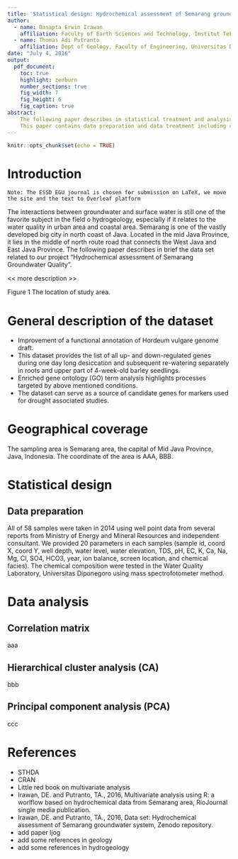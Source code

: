 ```yaml
---
title: 'Statistical design: Hydrochemical assessment of Semarang groundwater system'
author: 
  - name: Dasapta Erwin Irawan
    affiliation: Faculty of Earth Sciences and Technology, Institut Teknologi Bandung
  - name: Thomas Adi Putranto
    affiliation: Dept of Geology, Faculty of Engineering, Universitas Diponegoro
date: "July 4, 2016"
output:
  pdf_document:
    toc: true
    highlight: zenburn
    number_sections: true
    fig_width: 7
    fig_height: 6
    fig_caption: true
abstract: 
    The following paper describes in statistical treatment and analysis based on the data set related to our project "Hydrochemical assessment of Semarang Groundwater Quality". All of 58 samples were taken in 2014 using well point data from several reports from Ministry of Energy and Mineral Resources and independent consultant. The data set is formatted as plain csv for easy loading.
    This paper contains data preparation and data treatment including correlation matrix, cluster analysis using kmeans and hierarchical cluster analysis, and principal component analysis. We used R statistical program with the support of the following statistical packages, `aaa`, `bbb`, `ccc`, `ggplot2`, `dplyr`, `factomineR`, `factoExtra`, `cluster`,  `ddd`, and `eee`.  
---
```


```r
knitr::opts_chunk$set(echo = TRUE)
```

# Introduction

```Note: The ESSD EGU journal is chosen for submission on LaTeX, we move the site and the text to Overleaf platform```

The interactions between groundwater and surface water is still one of the favorite subject in the field o hydrogeology, especially if it relates to the water quality in urban area and coastal area. Semarang is one of the vastly developed big city in north coast of Java. Located in the mid Java Province, it lies in the middle of north route road that connects the West Java and East Java Province. The following paper describes in brief the data set related to our project "Hydrochemical assessment of Semarang Groundwater Quality". 

<< more description >>

Figure 1 The location of study area.


# General description of the dataset

+ Improvement of a functional annotation of Hordeum vulgare genome draft.
+ This dataset provides the list of all up- and down-regulated genes during one day long desiccation and subsequent re-watering separately in roots and upper part of 4-week-old barley seedlings.
+ Enriched gene ontology (GO) term analysis highlights processes targeted by above mentioned conditions.
+ The dataset can serve as a source of candidate genes for markers used for drought associated studies.

# Geographical coverage

The sampling area is Semarang area, the capital of Mid Java Province, Java, Indonesia. The coordinate of the area is AAA, BBB.

# Statistical design

## Data preparation 

All of 58 samples were taken in 2014 using well point data from several reports from Ministry of Energy and Mineral Resources and independent consultant. We provided 20 parameters in each samples (sample id,  coord X, coord Y, well depth, water level, water elevation, TDS, pH, EC, K, Ca, Na, Mg, Cl, SO4, HCO3, year, ion balance, screen location, and chemical facies). The chemical composition were tested in the Water Quality Laboratory, Universitas Diponegoro using mass spectrofotometer method.

# Data analysis

## Correlation matrix

aaa

## Hierarchical cluster analysis (CA)

bbb

## Principal component analysis (PCA)

ccc


# References

+ STHDA
+ CRAN
+ Little red book on multivariate analysis
+ Irawan, DE. and Putranto, TA., 2016, Multivariate analysis using R: a worlflow based on hydrochemical data from Semarang area, RioJournal single media publication.
+ Irawan, DE. and Putranto, TA., 2016, Data set: Hydrochemical assessment of Semarang groundwater system, Zenodo repository.
+ add paper Ijog
+ add some references in geology
+ add some references in hydrogeology
